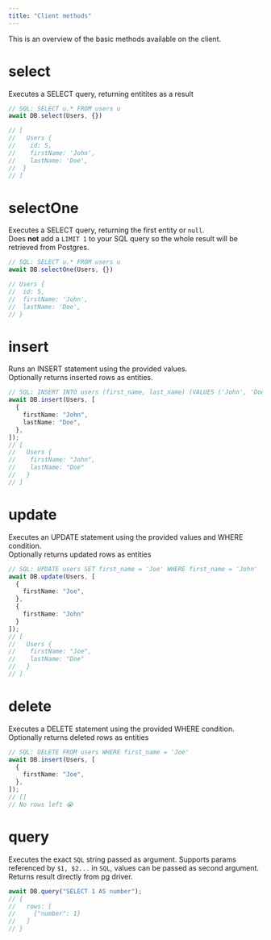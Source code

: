 ```yaml
---
title: "Client methods"
---
```


This is an overview of the basic methods available on the <Tooltip tip="PostgresClient class, main interface with Tygress">client</Tooltip>.

# select

Executes a SELECT query, returning entitites as a result

```typescript
// SQL: SELECT u.* FROM users u 
await DB.select(Users, {})

// [
//   Users {
//    id: 5,
//    firstName: 'John',
//    lastName: 'Doe',
//  }
// ]
```

# selectOne

Executes a SELECT query, returning the first entity or `null`.\
Does **not** add a `LIMIT 1` to your SQL query so the whole result will be retrieved from Postgres.

```typescript
// SQL: SELECT u.* FROM users u 
await DB.selectOne(Users, {})

// Users {
//  id: 5,
//  firstName: 'John',
//  lastName: 'Doe',
// }
```

# insert

Runs an INSERT statement using the provided values.\
Optionally returns inserted rows as <Tooltip tip="Classes and decorators that define your schema">entities</Tooltip>.

```typescript
// SQL: INSERT INTO users (first_name, last_name) (VALUES ('John', 'Doe'))
await DB.insert(Users, [
  {
    firstName: "John",
    lastName: "Doe",
  },
]);
// [
//   Users { 
//    firstName: "John", 
//    lastName: "Doe" 
//   }
// ]
```


# update

Executes an UPDATE statement using the provided values and WHERE condition. \
Optionally returns updated rows as <Tooltip tip="Classes and decorators that define your schema">entities</Tooltip>
  
```typescript
// SQL: UPDATE users SET first_name = 'Joe' WHERE first_name = 'John'
await DB.update(Users, [
  {
    firstName: "Joe",
  },
  {
    firstName: "John"
  }
]);
// [
//   Users { 
//    firstName: "Joe", 
//    lastName: "Doe" 
//   }
// ]
```

# delete

Executes a DELETE statement using the provided WHERE condition. \
Optionally returns deleted rows as <Tooltip tip="Classes and decorators that define your schema">entities</Tooltip>

```typescript
// SQL: DELETE FROM users WHERE first_name = 'Joe'
await DB.insert(Users, [
  {
    firstName: "Joe",
  },
]);
// []
// No rows left 😭
```

# query
Executes the exact `SQL` string passed as argument. Supports params referenced by `$1, $2...` in `SQL`, values can be passed as second argument. 
Returns result directly from pg driver.

```typescript
await DB.query("SELECT 1 AS number");
// {
//   rows: [
//     {"number": 1}
//   ]
// }
```

